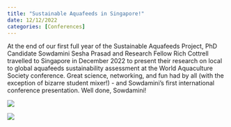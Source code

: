 ```yaml
---
title: "Sustainable Aquafeeds in Singapore!"
date: 12/12/2022
categories: [Conferences]
---
```


::: {layout-ncol="2"}
At the end of our first full year of the Sustainable Aquafeeds Project, PhD Candidate Sowdamini Sesha Prasad and Research Fellow Rich Cottrell travelled to Singapore in December 2022 to present their research on local to global aquafeeds sustainability assessment at the World Aquaculture Society conference. Great science, networking, and fun had by all (with the exception of bizarre student mixer!) - and Sowdamini's first international conference presentation. Well done, Sowdamini!

![](/images/events photos/sowds_rich_WAS.jpg)
:::

::: {layout-ncol="1"}
![](/images/events photos/sowds_WAS_small.jpg)
:::

